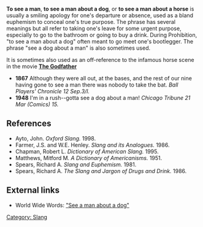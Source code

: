 '''To see a man''', '''to see a man about a dog''', or '''to see a man about a horse''' is usually a smiling apology for one's departure or absence, used as a bland euphemism to conceal one's true purpose.  The phrase has several meanings but all refer to taking one's leave for some urgent purpose, especially to go to the bathroom or going to buy a drink.  During Prohibition, "to see a man about a dog" often meant to go meet one's bootlegger.  The phrase "see a dog about a man" is also sometimes used.

It is sometimes also used as an off-reference to the infamous horse scene in the movie [http://www.imdb.com/title/tt0068646/ '''The Godfather'''] {{fact}}

* '''1867''' Although they were all out, at the bases, and the rest of our nine having gone to see a man there was nobody to take the bat. ''Ball Players' Chronicle 12 Sep.3/I.''
* '''1948''' I'm in a rush--gotta see a dog about a man! ''Chicago Tribune 21 Mar (Comics) 15.''

==References==
* Ayto, John. ''Oxford Slang.'' 1998.
* Farmer, J.S. and W.E. Henley. ''Slang and its Analogues.'' 1986.
* Chapman, Robert L. ''Dictionary of American Slang.'' 1995.
* Matthews, Mitford M. ''A Dictionary of Americanisms.'' 1951.
* Spears, Richard A. ''Slang and Euphemism.'' 1981.
* Spears, Richard A. ''The Slang and Jargon of Drugs and Drink.'' 1986.

== External links ==
* World Wide Words: [http://www.worldwidewords.org/qa/qa-see1.htm "See a man about a dog"]

[[Category: Slang]]